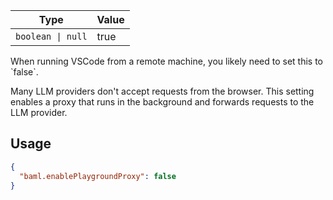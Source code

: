 | Type | Value |
| --- | --- |
| `boolean \| null` | true |


<Tip>
When running VSCode from a remote machine, you likely need to set this to `false`.
</Tip>

Many LLM providers don't accept requests from the browser. This setting enables a proxy that runs in the background and forwards requests to the LLM provider.

## Usage

```json settings.json
{
  "baml.enablePlaygroundProxy": false
}
```

